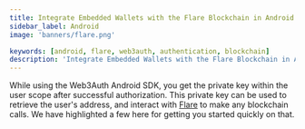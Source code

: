 ```yaml
---
title: Integrate Embedded Wallets with the Flare Blockchain in Android
sidebar_label: Android
image: 'banners/flare.png'

keywords: [android, flare, web3auth, authentication, blockchain]
description: 'Integrate Embedded Wallets with the Flare Blockchain in Android | Embedded Wallets'
---
```



<SEO
  title="Integrate Embedded Wallets with the Flare Blockchain in Android"
  description="Integrate Embedded Wallets with the Flare Blockchain in Android | Embedded Wallets"
  image="https://web3auth.io/docs/banners/flare.png"
  slug="/embedded-wallets/connect-blockchain/evm/flare/android"
/>

While using the Web3Auth Android SDK, you get the private key within the user scope after successful authorization. This private key can be used to retrieve the user's address, and interact with [Flare](https://www.flare.network) to make any blockchain calls. We have highlighted a few here for getting you started quickly on that.

<EVMInteraction />

